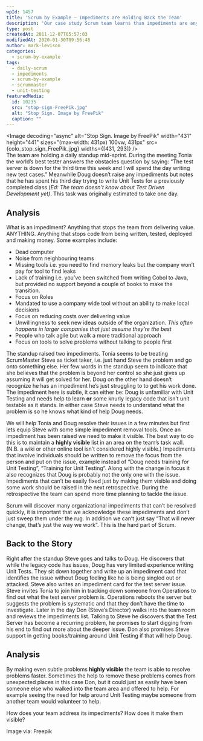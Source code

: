 ```yaml
---
wpId: 1457
title: 'Scrum by Example – Impediments are Holding Back the Team'
description: 'Our case study Scrum team learns than impediments are anything stopping the team from delivering value. Resolve problems faster by making subtle issues visible.'
type: post
createdAt: 2011-12-07T05:57:03
modifiedAt: 2020-01-30T09:56:48
author: mark-levison
categories:
  - scrum-by-example
tags:
  - daily-scrum
  - impediments
  - scrum-by-example
  - scrummaster
  - unit-testing
featuredMedia:
  id: 10235
  src: "stop-sign-FreePik.jpg"
  alt: "Stop Sign. Image by FreePik"
  caption: ""
---
```





<Image decoding="async" alt="Stop Sign. Image by FreePik" width="431" height="441" sizes="(max-width: 431px) 100vw, 431px" src={colo_stop_sign_FreePik_jpg} widths={[431, 293]} />  
The team are holding a daily standup mid-sprint. During the meeting Tonia the world’s best tester answers the obstacles question by saying: “The test server is down for the third time this week and I will spend the day writing new test cases.” Meanwhile Doug doesn’t raise any impediments but notes that he has spent his third day trying to write Unit Tests for a previously completed class (_Ed: The team doesn’t know about Test Driven Development yet)_. This task was originally estimated to take one day.

## Analysis

What is an impediment? Anything that stops the team from delivering value. ANYTHING. Anything that stops code from being written, tested, deployed and making money. Some examples include:

*   Dead computer
*   Noise from neighbouring teams
*   Missing tools i.e. you need to find memory leaks but the company won’t pay for tool to find leaks
*   Lack of training i.e. you’ve been switched from writing Cobol to Java, but provided no support beyond a couple of books to make the transition.
*   Focus on Roles
*   Mandated to use a company wide tool without an ability to make local decisions
*   Focus on reducing costs over delivering value
*   Unwillingness to seek new ideas outside of the organization. _This often happens in larger companies that just assume they’re the best_
*   People who talk agile but walk a more traditional approach
*   Focus on tools to solve problems without talking to people first

The standup raised two impediments. Tonia seems to be treating ScrumMaster Steve as ticket taker, i.e. just hand Steve the problem and go onto something else. Her few words in the standup seem to indicate that she believes that the problem is beyond her control so she just gives up assuming it will get solved for her. Doug on the other hand doesn’t recognize he has an impediment he’s just struggling to to get his work done. The impediment here is subtle, it can either be: Doug is unfamiliar with Unit Testing and needs help to learn **or** some knurly legacy code that isn’t unit testable as it stands. In either case Steve needs to understand what the problem is so he knows what kind of help Doug needs.

We will help Tonia and Doug resolve their issues in a few minutes but first lets equip Steve with some simple impediment removal tools. Once an impediment has been raised we need to make it visible. The best way to do this is to maintain a **highly visible** list in an area on the team’s task wall. (N.B. a wiki or other online tool isn’t considered highly visible.) Impediments that involve individuals should be written to remove the focus from the person and put on the issue, example instead of “Doug needs training for Unit Testing”, “Training for Unit Testing”. Along with the change in focus it also recognizes that Doug is probably not the only one with the issue. Impediments that can’t be easily fixed just by making them visible and doing some work should be raised in the next retrospective. During the retrospective the team can spend more time planning to tackle the issue.

Scrum will discover many organizational impediments that can’t be resolved quickly, it is important that we acknowledge these impediments and don’t just sweep them under the rug. In addition we can’t just say “That will never change, that’s just the way we work”. This is the hard part of Scrum.

## Back to the Story

Right after the standup Steve goes and talks to Doug. He discovers that while the legacy code has issues, Doug has very limited experience writing Unit Tests. They sit down together and write up an impediment card that identifies the issue without Doug feeling like he is being singled out or attacked. Steve also writes an impediment card for the test server issue. Steve invites Tonia to join him in tracking down someone from Operations to find out what the test server problem is. Operations reboots the server but suggests the problem is systematic and that they don’t have the time to investigate. Later in the day Don (Steve’s Director) walks into the team room and reviews the impediments list. Talking to Steve he discovers that the Test Server has become a recurring problem, he promises to start digging from his end to find out more about the deeper issue. Don also promises Steve support in getting books/training around Unit Testing if that will help Doug.

## Analysis

By making even subtle problems **highly visible** the team is able to resolve problems faster. Sometimes the help to remove these problems comes from unexpected places in this case Don, but it could just as easily have been someone else who walked into the team area and offered to help. For example seeing the need for help around Unit Testing maybe someone from another team would volunteer to help.

How does your team address its impediments? How does it make them visible?

Image via: Freepik